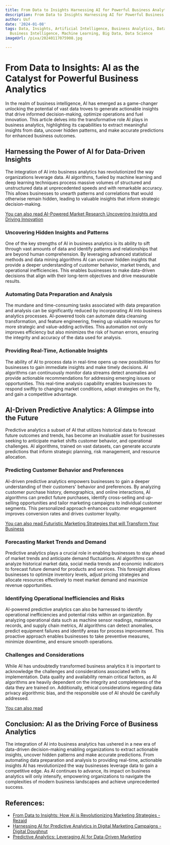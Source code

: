 ```yaml
---
title: From Data to Insights Harnessing AI for Powerful Business Analytics
description: From Data to Insights Harnessing AI for Powerful Business Analytics
author: Usf
date: '2024-01-08'
tags: Data, Insights, Artificial Intelligence, Business Analytics, Data Analytics,
  Business Intelligence, Machine Learning, Big Data, Data Science
imageUrl: /pixa/20240117075908.jpg

---
```

# From Data to Insights: AI as the Catalyst for Powerful Business Analytics

In the  realm of  business intelligence, AI has  emerged as a game-changer unlocking the potential of vast data troves to generate actionable insights that drive informed decision-making, optimize  operations and fuel innovation.  This article  delves into the transformative role AI plays in business analytics, highlighting  its capabilities to extract meaningful insights from  data, uncover hidden patterns, and make accurate predictions for enhanced business outcomes.

## Harnessing the Power of AI for Data-Driven Insights

The integration of AI into business analytics has revolutionized the way organizations leverage data. AI algorithms, fueled by machine learning and deep learning techniques process massive volumes of structured and unstructured data at unprecedented speeds and with remarkable accuracy. This allows businesses  to unearth  patterns and correlations that would otherwise remain  hidden,  leading to valuable insights that inform strategic decision-making.

[You can also read  AI-Powered Market Research Uncovering Insights and Driving Innovation](AI-Powered%20Market%20Research%20Uncovering%20Insights%20and%20Driving%20Innovation)


###  Uncovering Hidden Insights and Patterns

One of  the key strengths of AI in business analytics is its ability to sift through vast amounts of data and identify patterns and relationships that are beyond human  comprehension. By leveraging advanced statistical methods and  data mining algorithms AI can uncover  hidden insights that provide a  deeper understanding of customer behavior,  market trends, and operational inefficiencies. This enables businesses to  make  data-driven decisions that align with their long-term objectives and drive measurable  results.

### Automating Data Preparation and Analysis

The mundane and  time-consuming tasks  associated  with data preparation and analysis can be significantly reduced by incorporating AI into  business analytics processes. AI-powered tools can  automate data cleansing transformation,  and feature engineering, freeing up valuable resources for more strategic and value-adding activities. This  automation not only improves  efficiency but also minimizes the risk of human errors, ensuring the integrity and accuracy of the data used for analysis.

### Providing Real-Time, Actionable Insights

The  ability  of  AI  to process data in real-time  opens up new possibilities for businesses to gain immediate insights and make timely decisions. AI algorithms can continuously monitor data streams detect anomalies and  provide actionable recommendations for addressing  emerging issues or opportunities. This real-time analysis capability enables businesses to respond swiftly to changing market conditions, adapt strategies on the fly, and gain a competitive advantage.

## AI-Driven Predictive  Analytics: A Glimpse into  the Future

Predictive analytics a subset of AI that utilizes historical data to  forecast  future outcomes and  trends, has become an invaluable  asset for businesses seeking to anticipate market shifts customer behavior, and operational challenges. AI algorithms, trained on  vast datasets, can generate accurate predictions that inform strategic planning, risk management, and resource allocation.

### Predicting Customer Behavior and Preferences

AI-driven predictive analytics empowers  businesses to gain a  deeper understanding of their customers' behavior and  preferences. By analyzing customer purchase  history, demographics, and online interactions, AI algorithms can predict  future purchases, identify cross-selling and up-selling opportunities and tailor marketing campaigns to individual customer segments. This personalized approach enhances customer engagement improves conversion rates and drives  customer loyalty.

[You  can  also read  Futuristic Marketing Strategies that will Transform Your Business](Futuristic%20Marketing%20Strategies%20that%20will%20Transform%20Your%20Business)


### Forecasting Market Trends  and Demand

Predictive analytics plays a crucial role  in enabling businesses  to stay ahead of market trends and anticipate demand fluctuations. AI algorithms can analyze historical market data, social media trends and economic indicators to forecast future demand for products and services. This foresight allows businesses to optimize inventory levels, adjust pricing strategies and allocate resources effectively to meet market demand and  maximize revenue opportunities.

### Identifying Operational Inefficiencies and Risks

AI-powered  predictive analytics can also be harnessed to identify operational inefficiencies and potential risks within an organization. By  analyzing operational data such as machine sensor readings, maintenance records, and supply chain metrics, AI algorithms can detect  anomalies, predict  equipment failures and identify areas for process improvement. This proactive  approach enables  businesses to take preventive measures, minimize downtime, and ensure smooth operations.

### Challenges and Considerations

While AI has undoubtedly transformed business analytics it is important  to acknowledge the challenges and considerations associated with its implementation. Data  quality and availability remain critical factors, as AI  algorithms are heavily dependent on the integrity and completeness of the data  they are  trained on. Additionally, ethical considerations regarding data privacy  algorithmic bias, and the responsible use of AI should  be carefully addressed.

[You can also read ]()


## Conclusion: AI as  the Driving Force of Business  Analytics

The integration of AI into business analytics  has ushered in a new era of data-driven decision-making enabling organizations to  extract actionable insights, uncover hidden patterns and  make accurate predictions. From automating data preparation and analysis to providing real-time,  actionable insights AI has revolutionized the way businesses leverage data to gain a competitive edge. As AI continues to advance, its impact on business analytics will only intensify, empowering  organizations  to navigate the complexities of modern business landscapes and achieve unprecedented success.

## References:
- [From Data to Insights: How AI is Revolutionizing Marketing Strategies - Rezaid](https://www.rezaid.co.uk/post/from-data-to-insights-how-ai-is-revolutionizing-marketing-strategies)
- [Harnessing AI for Predictive Analytics in Digital Marketing Campaigns - Digital Doughnut](https://www.digitaldoughnut.com/articles/2023/june-2023/harnessing-ai-for-predictive-analytics-in-digital)
- [Predictive Analytics: Leveraging AI for Data-Driven Marketing](https://ermarketing.net/predictive-analytics-leveraging-ai-for-data-driven-marketing/)

